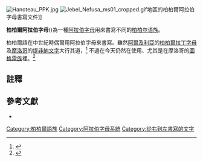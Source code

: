 [[File:Hanoteau_PPK.jpg|thumb]]
[[File:Jebel_Nefusa_ms01_cropped.gif|thumb]]地區的柏柏爾阿拉伯字母書寫文件]]

'''柏柏爾阿拉伯字母'''({{lang|en|Berber Arabic alphabet}})為一種[[阿拉伯字母|阿拉伯字母]]用來書寫不同的[[柏柏尔语族|柏柏尔语族]]。

柏柏爾語在中世紀時偶爾用阿拉伯字母來書寫。雖然[[阿爾及利亞|阿爾及利亞]]的[[柏柏爾拉丁字母|柏柏爾拉丁字母]]及[[摩洛哥|摩洛哥]]的[[提非納文字|提非納文字]]大行其道，<ref name="choice">{{cite journal  | last = Larbi  | first = Hsen  | title = Which Script for Tamazight, Whose Choice is it ?  | journal = Amazigh Voice (Taghect Tamazight)  | volume = 12  | issue = 2  | year = 2003  | publisher = Amazigh Cultural Association in America (ACAA)  | location = New Jersey  | url = http://www.tamazgha.fr/Which-Script-for-Tamazight-Whose-Choice-is-it,359.html  | accessdate = December 17, 2009  | archive-date = 2017-09-07  | archive-url = https://web.archive.org/web/20170907212936/http://www.tamazgha.fr/Which-Script-for-Tamazight-Whose-Choice-is-it,359.html  | dead-url = no  }}</ref> 不過在今天仍然在使用、尤其是在摩洛哥的[[圖格雷族|圖格雷族]]裡。<ref>{{Harvcoltxt|Souag|2004}}</ref>

==註釋==
{{reflist}}

== 參考文獻==
{{refbegin}}
* {{Cite web|last=Souag |first=Lameen |year=2004 |title=Writing Berber Languages: a quick summary |archiveurl=https://web.archive.org/web/20050730075554/http://www.geocities.com/lameens/tifinagh/ |archivedate=2005-07-30 |publisher=L. Souag |accessdate=6 July 2010 |ref=harv |url=http://www.geocities.com/lameens/tifinagh/ |deadurl=yes }}
{{refend}}

{{Berber languages}}
{{阿拉伯文字}}
{{language-stub}}

[[Category:柏柏爾語族|Category:柏柏爾語族]]
[[Category:阿拉伯字母系統|Category:阿拉伯字母系統]]
[[Category:從右到左書寫的文字|Category:從右到左書寫的文字]]